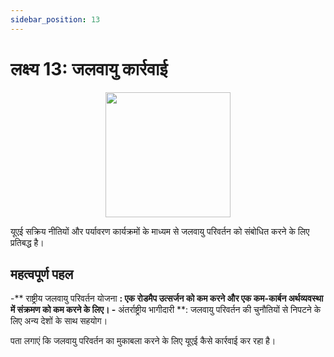 ```yaml
---
sidebar_position: 13
---
```


# लक्ष्य 13: जलवायु कार्रवाई

<p align="center"><img src="https://www.un.org/sustainabledevelopment/wp-content/uploads/2019/08/E-Goal-13-1024x1024.png" width="200" height="200"/></p>

यूएई सक्रिय नीतियों और पर्यावरण कार्यक्रमों के माध्यम से जलवायु परिवर्तन को संबोधित करने के लिए प्रतिबद्ध है।

## महत्वपूर्ण पहल

-** राष्ट्रीय जलवायु परिवर्तन योजना **: एक रोडमैप उत्सर्जन को कम करने और एक कम-कार्बन अर्थव्यवस्था में संक्रमण को कम करने के लिए।
-** अंतर्राष्ट्रीय भागीदारी **: जलवायु परिवर्तन की चुनौतियों से निपटने के लिए अन्य देशों के साथ सहयोग।

पता लगाएं कि जलवायु परिवर्तन का मुकाबला करने के लिए यूएई कैसे कार्रवाई कर रहा है।